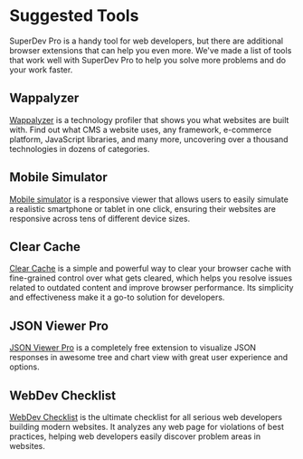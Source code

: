 # Suggested Tools

SuperDev Pro is a handy tool for web developers, but there are additional browser extensions that can help you even more. We've made a list of tools that work well with SuperDev Pro to help you solve more problems and do your work faster.

## Wappalyzer

[Wappalyzer](https://chromewebstore.google.com/detail/gppongmhjkpfnbhagpmjfkannfbllamg) is a technology profiler that shows you what websites are built with. Find out what CMS a website uses, any framework, e-commerce platform, JavaScript libraries, and many more, uncovering over a thousand technologies in dozens of categories.

## Mobile Simulator

[Mobile simulator](https://chromewebstore.google.com/detail/ckejmhbmlajgoklhgbapkiccekfoccmk) is a responsive viewer that allows users to easily simulate a realistic smartphone or tablet in one click, ensuring their websites are responsive across tens of different device sizes.

## Clear Cache

[Clear Cache](https://chromewebstore.google.com/detail/cppjkneekbjaeellbfkmgnhonkkjfpdn) is a simple and powerful way to clear your browser cache with fine-grained control over what gets cleared, which helps you resolve issues related to outdated content and improve browser performance. Its simplicity and effectiveness make it a go-to solution for developers.

## JSON Viewer Pro

[JSON Viewer Pro](https://chromewebstore.google.com/detail/eifflpmocdbdmepbjaopkkhbfmdgijcc) is a completely free extension to visualize JSON responses in awesome tree and chart view with great user experience and options.

## WebDev Checklist

[WebDev Checklist](https://chromewebstore.google.com/detail/iahamcpedabephpcgkeikbclmaljebjp) is the ultimate checklist for all serious web developers building modern websites. It analyzes any web page for violations of best practices, helping web developers easily discover problem areas in websites.
